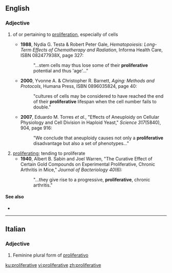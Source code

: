 ==English==

===Adjective===
{{en-adj}}

# {{label|en|not comparable|cytology}} of or pertaining to [[proliferation]], especially of cells
#* '''1988''', Nydia G. Testa & Robert Peter Gale, ''Hematopoiesis: Long-Term Effects of Chemotherapy and Radiation'', Informa Health Care, ISBN 082477938X, page 327:
#*: "...stem cells may thus lose some of their '''proliferative''' potential and thus 'age'..."
#* '''2000''', Yvonne A. & Christopher R. Barnett, ''Aging: Methods and Protocols'', Humana Press, ISBN 0896035824, page 40:
#*: "cultures of cells may be considered to have reached the end of their '''proliferative''' lifespan when the cell number fails to double."
#* '''2007''', Eduardo M. Torres ''et al.'', "Effects of Aneuploidy on Cellular Physiology and Cell Division in Haploid Yeast," ''Science 317''(5840), 904, page 916:
#*: "We conclude that aneuploidy causes not only a '''proliferative''' disadvantage but also a set of phenotypes..."
# [[proliferating]]; tending to proliferate
#* '''1940''', Albert B. Sabin and Joel Warren, "The Curative Effect of Certain Gold Compounds on Experimental Proliferative, Chronic Arthritis in Mice," ''Journal of Bacteriology 40''(6):
#*: "...they give rise to a progressive, '''proliferative''', chronic arthritis."

====See also====
* {{l|en|proliferational}}

----

==Italian==

===Adjective===
{{head|it|adjective form}}

# Feminine plural form of [[proliferativo]]

[[ku:proliferative]]
[[vi:proliferative]]
[[zh:proliferative]]